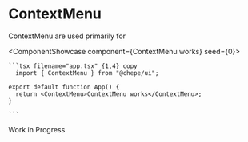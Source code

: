 

# ContextMenu

ContextMenu are used primarily for

<ComponentShowcase component={<ContextMenu>ContextMenu works</ContextMenu>} seed={0}>
   <div>

    ```tsx filename="app.tsx" {1,4} copy
      import { ContextMenu } from "@chepe/ui";

    export default function App() {
      return <ContextMenu>ContextMenu works</ContextMenu>;
    }

    ```

  </div>
</ComponentShowcase>

<Callout emoji="⚠️" type="warning">
  Work in Progress
</Callout>
